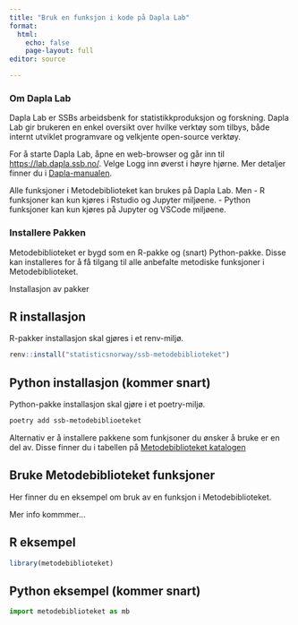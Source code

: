 ```yaml
---
title: "Bruk en funksjon i kode på Dapla Lab"
format:
  html:
    echo: false
    page-layout: full
editor: source

---
```


### Om Dapla Lab
Dapla Lab er SSBs arbeidsbenk for statistikkproduksjon og forskning. Dapla Lab gir brukeren en enkel oversikt over hvilke verktøy som tilbys, både internt utviklet programvare og velkjente open-source verktøy.

For å starte Dapla Lab, åpne en web-browser og går inn til [https://lab.dapla.ssb.no/](https://lab.dapla.ssb.no/). Velge Logg inn øverst i høyre hjørne. Mer detaljer finner du i [Dapla-manualen](https://manual.dapla.ssb.no/statistikkere/dapla-lab.html#innlogging).

Alle funksjoner i Metodebiblioteket kan brukes på Dapla Lab. Men 
- R funksjoner kan kun kjøres i Rstudio og Jupyter miljøene.
- Python funksjoner kan kun kjøres på Jupyter og VSCode miljøene.


### Installere Pakken
Metodebiblioteket er bygd som en R-pakke og (snart) Python-pakke. Disse kan installeres for å få tilgang til alle anbefalte metodiske funksjoner i Metodebiblioteket. 


::: {.panel-tabset}
Installasjon av pakker

## R installasjon
R-pakker installasjon skal gjøres i et renv-miljø. 

```.r
renv::install("statisticsnorway/ssb-metodebiblioteket")

```

## Python installasjon (kommer snart)
Python-pakke installasjon skal gjøre i et poetry-miljø. 

```.bash
poetry add ssb-metodebiblioeteket

```

:::

Alternativ er å installere pakkene som funkjsoner du ønsker å bruke er en del av. Disse finner du i tabellen på [Metodebiblioteket katalogen]()

## Bruke Metodebiblioteket funksjoner
Her finner du en eksempel om bruk av en funksjon i Metodebiblioteket. 

Mer info kommmer...

::: {.panel-tabset}

## R eksempel

```r
library(metodebiblioteket)

```


## Python eksempel (kommer snart)

```python
import metodebiblioteket as mb

```

:::